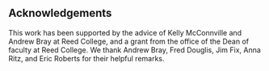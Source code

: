 ## Acknowledgements {-}

This work has been supported by the advice of Kelly McConnville and Andrew Bray at Reed College, and a grant from the office of the Dean of faculty at Reed College. We thank Andrew Bray, Fred Douglis, Jim Fix, Anna Ritz, and Eric Roberts for their helpful remarks.

